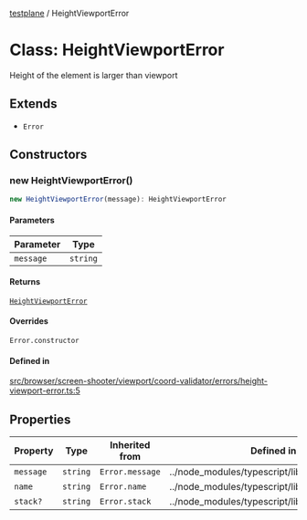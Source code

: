 [testplane](../README.mdx) / HeightViewportError

# Class: HeightViewportError

Height of the element is larger than viewport

## Extends

- `Error`

## Constructors

### new HeightViewportError()

```ts
new HeightViewportError(message): HeightViewportError
```

#### Parameters

| Parameter | Type |
| ------ | ------ |
| `message` | `string` |

#### Returns

[`HeightViewportError`](HeightViewportError.mdx)

#### Overrides

`Error.constructor`

#### Defined in

[src/browser/screen-shooter/viewport/coord-validator/errors/height-viewport-error.ts:5](https://github.com/gemini-testing/testplane/blob/57d0b182c37e21d8bdf52acbb137a028841767af/src/browser/screen-shooter/viewport/coord-validator/errors/height-viewport-error.ts#L5)

## Properties

| Property | Type | Inherited from | Defined in |
| ------ | ------ | ------ | ------ |
| `message` | `string` | `Error.message` | ../node\_modules/typescript/lib/lib.es5.d.ts:1077 |
| `name` | `string` | `Error.name` | ../node\_modules/typescript/lib/lib.es5.d.ts:1076 |
| `stack?` | `string` | `Error.stack` | ../node\_modules/typescript/lib/lib.es5.d.ts:1078 |
